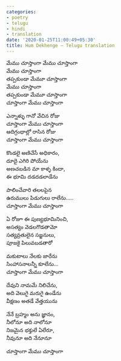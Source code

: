 ```yaml
---
categories:
- poetry
- telugu
- hindi
- translation
date: '2020-01-25T11:00:49+05:30'
title: Hum Dekhenge – Telugu translation
---
```


మేము చూస్తాంగా మేము చూస్తాంగా <br>
మేము చూస్తాంగా<br>
తప్పకుండా మేమూ చూస్తాంగా <br>
మేము చూస్తాంగా<br>
తప్పకుండా మేమూ చూస్తాంగా <br>
చూస్తాంగా మేము చూస్తాంగా

ఎన్నాళ్ళు గానో వేచిన  రోజు <br>
చూస్తాంగా మేము చూస్తాంగా   <br>
ఆదిగ్రంథాల్లో రాసిన రోజు <br>
చూస్తాంగా మేము చూస్తాంగా

కొండలై అణిచేసే అధికారం, <br>
దూదై  ఎగిరి పోయేను  <br>
అణచబడిన మా కాళ్ళ కిందా,<br>
ఈ భూమి దడదడలాడేను

పాలించేవారి తలలపైన <br>
ఉరుములు పిడుగులు రాలేను….. <br>
చూస్తాంగా మేము చూస్తాంగా

ఏ రోజూ ఈ పుణ్యభూమినించి, <br>
అసత్యం వెడలగొడతామో <br>
సత్యవ్రతులైన సజ్జనులు, <br>
పూజకై పిలువబడతారో

మకుటాలు నేలకు జారేను <br>
సింహాసనాలన్నీ కూలేను…<br>
చూస్తాంగా మేము చూస్తాంగా

దేవుని నామమే నిలిచేను, <br>
అది వెలుగై మరుగై  ఉండేను <br>
వీక్షణం అతడే వేత్తయును

నేనే బ్రహ్మం అను జ్ఞానం,<br>
నీలోనూ అది నాలోనూ  <br>
నిజమైన భక్తులే ఏలేరూ, <br>
నీవునూ అది నేనూనూ

చూస్తాంగా మేము చూస్తాంగా<br>
<br>

<!--
post-812
https://venugvgk.wordpress.com/2020/01/25/hum-dekhenge-telugu-translation/
-->
